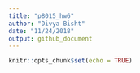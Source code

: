 ```yaml
---
title: "p8015_hw6"
author: "Divya Bisht"
date: "11/24/2018"
output: github_document
---
```


```r
knitr::opts_chunk$set(echo = TRUE)
```

